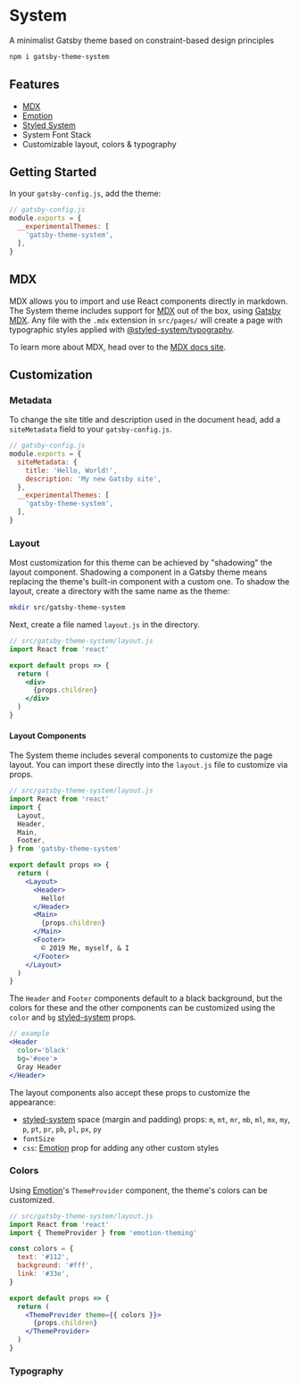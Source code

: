 
# System

A minimalist Gatsby theme based on constraint-based design principles

```sh
npm i gatsby-theme-system
```

## Features

- [MDX][]
- [Emotion][]
- [Styled System][]
- System Font Stack
- Customizable layout, colors & typography

## Getting Started

In your `gatsby-config.js`, add the theme:

```js
// gatsby-config.js
module.exports = {
  __experimentalThemes: [
    'gatsby-theme-system',
  ],
}
```

## MDX

MDX allows you to import and use React components directly in markdown.
The System theme includes support for [MDX][] out of the box, using [Gatsby MDX][].
Any file with the `.mdx` extension in `src/pages/` will create a page with typographic styles applied with [@styled-system/typography][].

To learn more about MDX, head over to the [MDX docs site][mdx].

## Customization

### Metadata

To change the site title and description used in the document head, add a `siteMetadata` field to your `gatsby-config.js`.

```js
// gatsby-config.js
module.exports = {
  siteMetadata: {
    title: 'Hello, World!',
    description: 'My new Gatsby site',
  },
  __experimentalThemes: [
    'gatsby-theme-system',
  ],
}
```

### Layout

Most customization for this theme can be achieved by "shadowing" the layout component. Shadowing a component in a Gatsby theme means replacing the theme's built-in component with a custom one. To shadow the layout, create a directory with the same name as the theme:

```sh
mkdir src/gatsby-theme-system
```

Next, create a file named `layout.js` in the directory.

```jsx
// src/gatsby-theme-system/layout.js
import React from 'react'

export default props => {
  return (
    <div>
      {props.children}
    </div>
  )
}
```

#### Layout Components

The System theme includes several components to customize the page layout.
You can import these directly into the `layout.js` file to customize via props.

```jsx
// src/gatsby-theme-system/layout.js
import React from 'react'
import {
  Layout,
  Header,
  Main,
  Footer,
} from 'gatsby-theme-system'

export default props => {
  return (
    <Layout>
      <Header>
        Hello!
      </Header>
      <Main>
        {props.children}
      </Main>
      <Footer>
        © 2019 Me, myself, & I
      </Footer>
    </Layout>
  )
}
```

The `Header` and `Footer` components default to a black background, but the colors for these and the other components can be customized using the `color` and `bg` [styled-system][] props.

```jsx
// example
<Header
  color='black'
  bg='#eee'>
  Gray Header
</Header>
```

The layout components also accept these props to customize the appearance:

- [styled-system][] space (margin and padding) props: `m`, `mt`, `mr`, `mb`, `ml`, `mx`, `my`, `p`, `pt`, `pr`, `pb`, `pl`, `px`, `py`
- `fontSize`
- `css`: [Emotion][] prop for adding any other custom styles

### Colors

Using [Emotion][]'s `ThemeProvider` component, the theme's colors can be customized.

```jsx
// src/gatsby-theme-system/layout.js
import React from 'react'
import { ThemeProvider } from 'emotion-theming'

const colors = {
  text: '#112',
  background: '#fff',
  link: '#33e',
}

export default props => {
  return (
    <ThemeProvider theme={{ colors }}>
      {props.children}
    </ThemeProvider>
  )
}
```

### Typography


[mdx]: https://mdxjs.com
[emotion]: https://emotion.sh
[styled-system]: https://styled-system.com
[styled system]: https://styled-system.com
[gatsby mdx]: https://github.com/ChristopherBiscardi/gatsby-mdx
[@styled-system/typography]: https://github.com/styled-system/styled-system/tree/master/packages/typography
